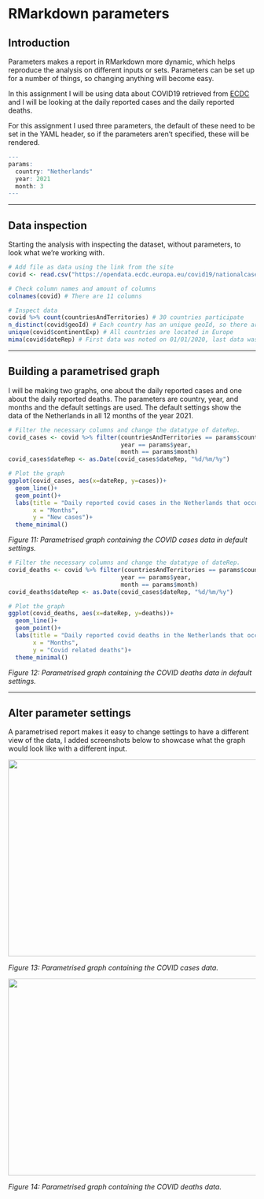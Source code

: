 # RMarkdown parameters 

## Introduction {-}

Parameters makes a report in RMarkdown more dynamic, which helps reproduce the analysis on different inputs or sets. Parameters can be set up for a number of things, so changing anything will become easy.

In this assignment I will be using data about COVID19 retrieved from [ECDC](https://www.ecdc.europa.eu/en/publications-data/data-daily-new-cases-covid-19-eueea-country) and I will be looking at the daily reported cases and the daily reported deaths.

For this assignment I used three parameters, the default of these need to be set in the YAML header, so if the parameters aren't specified, these will be rendered.
```r

---
params:
  country: "Netherlands"
  year: 2021
  month: 3
---

```

----

## Data inspection {-}

Starting the analysis with inspecting the dataset, without parameters, to look what we're working with. 

```r

# Add file as data using the link from the site
covid <- read.csv("https://opendata.ecdc.europa.eu/covid19/nationalcasedeath_eueea_daily_ei/csv", na.strings = "", fileEncoding = "UTF-8-BOM")

# Check column names and amount of columns
colnames(covid) # There are 11 columns

# Inspect data
covid %>% count(countriesAndTerritories) # 30 countries participate
n_distinct(covid$geoId) # Each country has an unique geoId, so there are no double countries
unique(covid$continentExp) # All countries are located in Europe
mima(covid$dateRep) # First data was noted on 01/01/2020, last data was noted on 31/12/2021.


```

----

## Building a parametrised graph {-}

I will be making two graphs, one about the daily reported cases and one about the daily reported deaths. The parameters are country, year, and months and the default settings are used. The default settings show the data of the Netherlands in all 12 months of the year 2021.

```r

# Filter the necessary columns and change the datatype of dateRep.
covid_cases <- covid %>% filter(countriesAndTerritories == params$country,
                                year == params$year,
                                month == params$month) 
covid_cases$dateRep <- as.Date(covid_cases$dateRep, "%d/%m/%y")

# Plot the graph
ggplot(covid_cases, aes(x=dateRep, y=cases))+
  geom_line()+
  geom_point()+
  labs(title = "Daily reported covid cases in the Netherlands that occured in March 2021",
       x = "Months",
       y = "New cases")+
  theme_minimal()

```

_Figure 11: Parametrised graph containing the COVID cases data in default settings._

```r

# Filter the necessary columns and change the datatype of dateRep.
covid_deaths <- covid %>% filter(countriesAndTerritories == params$country,
                                year == params$year,
                                month == params$month)
covid_deaths$dateRep <- as.Date(covid_cases$dateRep, "%d/%m/%y")

# Plot the graph
ggplot(covid_deaths, aes(x=dateRep, y=deaths))+
  geom_line()+
  geom_point()+
  labs(title = "Daily reported covid deaths in the Netherlands that occured in March 2021",
       x = "Months",
       y = "Covid related deaths")+
  theme_minimal()

```

_Figure 12: Parametrised graph containing the COVID deaths data in default settings._

----

## Alter parameter settings {-}

A parametrised report makes it easy to change settings to have a different view of the data, I added screenshots below to showcase what the graph would look like with a different input.

<img src="images/cases_france.jpg"
     width="600" 
     height="400" />
     
_Figure 13: Parametrised graph containing the COVID cases data._

<img src="images/deaths_france.jpg"
     width="600" 
     height="400" />
     
_Figure 14: Parametrised graph containing the COVID deaths data._

